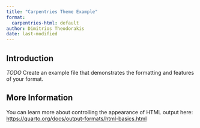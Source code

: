```yaml
---
title: "Carpentries Theme Example"
format:
  carpentries-html: default
author: Dimitrios Theodorakis
date: last-modified
---
```


## Introduction

*TODO* Create an example file that demonstrates the formatting and features of your format.

## More Information

You can learn more about controlling the appearance of HTML output here: <https://quarto.org/docs/output-formats/html-basics.html>
